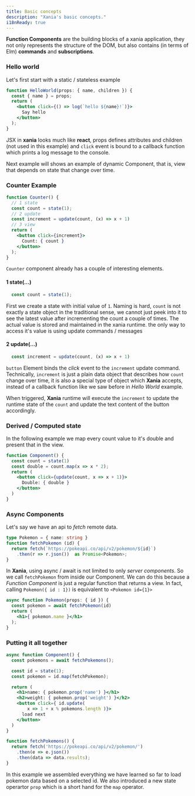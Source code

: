```yaml
---
title: Basic concepts
description: "Xania's basic concepts."
i18nReady: true
---
```


**Function Components** are the building blocks of a xania application, they not only represents the structure of the DOM, but also contains (in terms of Elm) **commands** and **subscriptions**.

### Hello world
Let's first start with a static / stateless example

```jsx
function HelloWorld(props: { name, children }) {
  const { name } = props;
  return (
    <button click={() => log(`hello ${name}!`)}>
      Say hello
    </button>
  );
}
```

JSX in **xania** looks much like **react**, props defines attributes and children (not used in this example) and `click` event is bound to a callback function which prints a log message to the console.

Next example will shows an example of dynamic Component, that is, view that depends on state that change over time.

### Counter Example

```jsx
function Counter() {
  // 1 state
  const count = state(1);
  // 2 update
  const increment = update(count, (x) => x + 1)
  // 3 view
  return (
    <button click={increment}>
      Count: { count }
    </button>
  );
}
```

`Counter` component already has a couple of interesting elements. 

#### 1 state(...)

```jsx
  const count = state(1);
```

First we create a state with initial value of `1`. Naming is hard, `count` is not exactly a state object in the traditional sense, we cannot just peek into it to see the latest value after incrementing the count a couple of times. The actual value is stored and maintained in the xania runtime. the only way to access it's value is using update commands / messages

#### 2 update(...)
```jsx
  const increment = update(count, (x) => x + 1)
```
`button` Element binds the *click* event to the `increment` update command. Technically, `increment` is just a plain data object that describes how `count` change over time, it is also a special type of object which **Xania** accepts, instead of a callback function like we saw before in *Hello World* example.

When triggered, **Xania** runtime will execute the `increment` to update the runtime state of the `count` and update the text content of the button accordingly. 

### Derived / Computed state

In the following example we map every count value to it's double and present that in the view.

```jsx { 3 }
function Component() {
  const count = state(1)
  const double = count.map(x => x * 2);
  return (
    <button click={update(count, x => x + 1)}>
      Double: { double }
    </button>
  )
}
```

### Async Components

Let's say we have an api to *fetch* remote data.

```typescript
type Pokemon = { name: string }
function fetchPokemon (id) { 
  return fetch(`https://pokeapi.co/api/v2/pokemon/${id}`)
    .then(r => r.json())  as Promise<Pokemon>;
}

```

In **Xania**, using async / await is not limited to only *server components*. 
So we call `fetchPokemon` from inside our Component. We can do this because a *Function Component* is just a regular function that returns a view. In fact, calling `Pokemon({ id : 1})` is equivalent to `<Pokemon id={1}>`


```jsx { 2 }
async function Pokemon(props: { id }) {
  const pokemon = await fetchPokemon(id)
  return (
    <h1>{ pokemon.name }</h1>
  );
}

```

### Putting it all together

```jsx {5,11}
async function Component() {
  const pokemons = await fetchPokemons();

  const id = state(1);
  const pokemon = id.map(fetchPokemon);

  return (
    <h1>name: { pokemon.prop('name') }</h1>
    <h2>weight: { pokemon.prop('weight') }</h2>
    <button click={ id.update(
        x => 1 + x % pokemons.length )}>
      load next
    </button>
  )
}

function fetchPokemons() { 
  return fetch('https://pokeapi.co/api/v2/pokemon/')
    .then(e => e.json())
    .then(data => data.results);
}


```

In this example we assembled everything we have learned so far to load pokemon data based on a selected id. We also introduced a new state operartor `prop` which is a short hand for the `map` operator.


